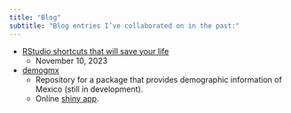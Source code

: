 ```yaml
---
title: "Blog"
subtitle: "Blog entries I’ve collaborated on in the past:"
---
```


* [RStudio shortcuts that will save your life](https://www.hertiecodingclub.com/learn/rstudio/r_shortcuts/)
    + November 10, 2023

* [demogmx](https://padeci.github.io/demogmx/)
    + Repository for a package that provides demographic information of Mexico (still in development).
    + Online [shiny app](https://d-garibay.shinyapps.io/shiny_main/).

